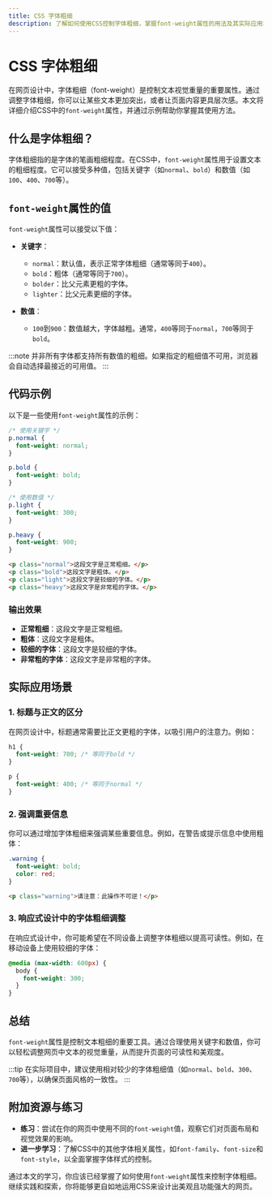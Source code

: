```yaml
---
title: CSS 字体粗细
description: 了解如何使用CSS控制字体粗细，掌握font-weight属性的用法及其实际应用场景。
---
```


# CSS 字体粗细

在网页设计中，字体粗细（font-weight）是控制文本视觉重量的重要属性。通过调整字体粗细，你可以让某些文本更加突出，或者让页面内容更具层次感。本文将详细介绍CSS中的`font-weight`属性，并通过示例帮助你掌握其使用方法。

## 什么是字体粗细？

字体粗细指的是字体的笔画粗细程度。在CSS中，`font-weight`属性用于设置文本的粗细程度。它可以接受多种值，包括关键字（如`normal`、`bold`）和数值（如`100`、`400`、`700`等）。

## `font-weight`属性的值

`font-weight`属性可以接受以下值：

- **关键字**：
  - `normal`：默认值，表示正常字体粗细（通常等同于`400`）。
  - `bold`：粗体（通常等同于`700`）。
  - `bolder`：比父元素更粗的字体。
  - `lighter`：比父元素更细的字体。

- **数值**：
  - `100`到`900`：数值越大，字体越粗。通常，`400`等同于`normal`，`700`等同于`bold`。

:::note
并非所有字体都支持所有数值的粗细。如果指定的粗细值不可用，浏览器会自动选择最接近的可用值。
:::

## 代码示例

以下是一些使用`font-weight`属性的示例：

```css
/* 使用关键字 */
p.normal {
  font-weight: normal;
}

p.bold {
  font-weight: bold;
}

/* 使用数值 */
p.light {
  font-weight: 300;
}

p.heavy {
  font-weight: 900;
}
```

```html
<p class="normal">这段文字是正常粗细。</p>
<p class="bold">这段文字是粗体。</p>
<p class="light">这段文字是较细的字体。</p>
<p class="heavy">这段文字是非常粗的字体。</p>
```

### 输出效果

- **正常粗细**：这段文字是正常粗细。
- **粗体**：这段文字是粗体。
- **较细的字体**：这段文字是较细的字体。
- **非常粗的字体**：这段文字是非常粗的字体。

## 实际应用场景

### 1. 标题与正文的区分

在网页设计中，标题通常需要比正文更粗的字体，以吸引用户的注意力。例如：

```css
h1 {
  font-weight: 700; /* 等同于bold */
}

p {
  font-weight: 400; /* 等同于normal */
}
```

### 2. 强调重要信息

你可以通过增加字体粗细来强调某些重要信息。例如，在警告或提示信息中使用粗体：

```css
.warning {
  font-weight: bold;
  color: red;
}
```

```html
<p class="warning">请注意：此操作不可逆！</p>
```

### 3. 响应式设计中的字体粗细调整

在响应式设计中，你可能希望在不同设备上调整字体粗细以提高可读性。例如，在移动设备上使用较细的字体：

```css
@media (max-width: 600px) {
  body {
    font-weight: 300;
  }
}
```

## 总结

`font-weight`属性是控制文本粗细的重要工具。通过合理使用关键字和数值，你可以轻松调整网页中文本的视觉重量，从而提升页面的可读性和美观度。

:::tip
在实际项目中，建议使用相对较少的字体粗细值（如`normal`、`bold`、`300`、`700`等），以确保页面风格的一致性。
:::

## 附加资源与练习

- **练习**：尝试在你的网页中使用不同的`font-weight`值，观察它们对页面布局和视觉效果的影响。
- **进一步学习**：了解CSS中的其他字体相关属性，如`font-family`、`font-size`和`font-style`，以全面掌握字体样式的控制。

通过本文的学习，你应该已经掌握了如何使用`font-weight`属性来控制字体粗细。继续实践和探索，你将能够更自如地运用CSS来设计出美观且功能强大的网页。